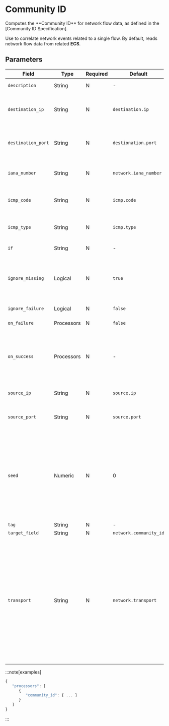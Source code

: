 
# Community ID

<Synopsis>
Computes the **Community ID** for network flow data, as defined in the [Community ID Specification].
</Synopsis>

Use to correlate network events related to a single flow. By default, reads network flow data from related **ECS**.

## Parameters

|Field|Type|Required|Default|Description|
|---|---|---|---|---|
|`description`|String|N|-|Explanatory text|
|`destination_ip`|String|N|`destination.ip`|Field containing the destination IP|
|`destination_port`|String|N|`destionation.port`|Field containing the destination port|
|`iana_number`|String|N|`network.iana_number`|Field containing the **IANA** number|
|`icmp_code`|String|N|`icmp.code`|Field containing the **ICMP** code|
|`icmp_type`|String|N|`icmp.type`|Field containing the **ICMP** type|
|`if`|String|N|-|Execute on this condition|
|`ignore_missing`|Logical|N|`true`|If `true` and `field` does not exist, exit quietly without making any modifications|
|`ignore_failure`|Logical|N|`false`|See [Handling Failures](../handling-failures.mdx)|
|`on_failure`|Processors|N|`false`|See [Handling Failures](../handling-failures.mdx)|
|`on_success`|Processors|N|-|Use to inform the user that no errors were raised or to specify the next processor to run|
|`source_ip`|String|N|`source.ip`|Field containing the source IP|
|`source_port`|String|N|`source.port`|Field containing the source port|
|`seed`|Numeric|N|0|Seed for the hash to be generated for the ID. Must be in `0..65535`. Can prevent hash collisions between network domains that use the same scheme|
|`tag`|String|N|-|Identifier|
|`target_field`|String|N|`network.community_id`|Output field|
|`transport`|String|N|`network.transport`|Field containing the transport protocol name or number. Used only when `iana_number` is not defined. Supported protocol names: `EIGRP, `GRE, `ICMP, `ICMP IPv6, `IGMP, `OSPF, `PIM, `SCTP, `TCP, and `UDP|

:::note[examples]
```js
{
   "processors": [
      {
         "community_id": { ... }
      }
   ]
}
```
:::
